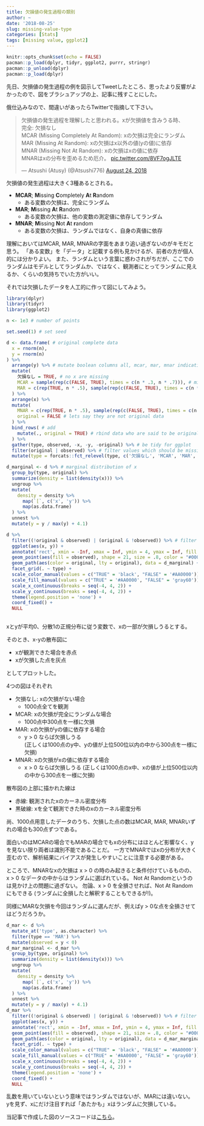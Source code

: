 ```yaml
---
title: 欠損値の発生過程の類別
author: ~
date: '2018-08-25'
slug: missing-value-type
categories: [Stats]
tags: [missing value, ggplot2]
---
```


```r
knitr::opts_chunk$set(echo = FALSE)
pacman::p_load(dplyr, tidyr, ggplot2, purrr, stringr)
pacman::p_unload(dplyr)
pacman::p_load(dplyr)
```


先日、欠損値の発生過程の例を図示してTweetしたところ、思ったより反響がよかったので、図をブラシュアップの上、記事に残すことにした。

俄仕込みなので、間違いがあったらTwitterで指摘して下さい。

<blockquote class="twitter-tweet" data-lang="en"><p lang="ja" dir="ltr">欠損値の発生過程を理解したと思われる。xが欠損値を含みうる時、<br>完全: 欠損なし<br>MCAR (Missing Completely At Random): xの欠損は完全にランダム<br>MAR (Missing At Random): xの欠損はx以外の値(yの値)に依存<br>MNAR (Missing Not At Random): xの欠損はxの値に依存<br>MNARはxの分布を歪めるため厄介。 <a href="https://t.co/8VF7ogJLTE">pic.twitter.com/8VF7ogJLTE</a></p>&mdash; Atsushi (Atusy) (@Atsushi776) <a href="https://twitter.com/Atsushi776/status/1033000742863261696?ref_src=twsrc%5Etfw">August 24, 2018</a></blockquote>
<script async src="https://platform.twitter.com/widgets.js" charset="utf-8"></script>

欠損値の発生過程は大きく3種あるとされる。

- **MCAR**; **M**issing **C**ompletely **A**t **R**andom
    - ある変数の欠損は、完全にランダム
- **MAR**; **M**issing **A**t **R**andom
    - ある変数の欠損は、他の変数の測定値に依存してランダム
- **MNAR**; **M**issing **N**ot **A**t **r**andom
    - ある変数の欠損は、ランダムではなく、自身の真値に依存

理解においてはMCAR, MAR, MNARの字面をあまり追い過ぎないのがキモだと思う。
「ある変数」を「データ」と記載する例も見かけるが、前者の方が個人的には分かりよい。
また、ランダムという言葉に惑わされがちだが、ここでのランダムはモデルとしてランダムか、ではなく、観測者にとってランダムに見えるか、くらいの気持ちでいた方がいい。

それでは欠損したデータを人工的に作って図にしてみよう。

```r
library(dplyr)
library(tidyr)
library(ggplot2)

n <- 1e3 # number of points

set.seed(1) # set seed

d <- data.frame( # original complete data
  x = rnorm(n),
  y = rnorm(n)
) %>%
  arrange(y) %>% # mutate boolean columns all, mcar, mar, mnar indicating which row is missing in each cases
  mutate(
    欠損なし = TRUE, # no x are missing
    MCAR = sample(rep(c(FALSE, TRUE), times = c(n * .3, n * .7))), # missing values in x occur completely at random
    MAR = c(rep(TRUE, n * .5), sample(rep(c(FALSE, TRUE), times = c(n * .3, n * .2)))) # missing values in x occur random where y > 0
  ) %>%
  arrange(x) %>%
  mutate(
    MNAR = c(rep(TRUE, n * .5), sample(rep(c(FALSE, TRUE), times = c(n * .3, n * .2)))), # missing values in x occur at random where x > 0
    original = FALSE # lets say they are not original data
  ) %>%
  bind_rows( # add 
    mutate(., original = TRUE) # rbind data who are said to be original
  ) %>%
  gather(type, observed, -x, -y, -original) %>% # be tidy for ggplot
  filter(original | observed) %>% # filter values which should be missing from non-original data
  mutate(type = forcats::fct_relevel(type, c('欠損なし', 'MCAR', 'MAR', 'MNAR'))) # relevel type for ggplot

d_marginal <- d %>% # marginal distribution of x
  group_by(type, original) %>%
  summarize(density = list(density(x))) %>%
  ungroup %>%
  mutate(
    density = density %>%
      map(`[`, c('x', 'y')) %>%
      map(as.data.frame)
  ) %>%
  unnest %>%
  mutate(y = y / max(y) + 4.1)

d %>%
  filter((!original & observed) | (original & !observed)) %>% # filter needless values
  ggplot(aes(x, y)) +
  annotate('rect', xmin = -Inf, xmax = Inf, ymin = 4, ymax = Inf, fill = 'white') +
  geom_point(aes(fill = observed), shape = 21, size = .8, color = "#00000000") +
  geom_path(aes(color = original, lty = original), data = d_marginal) +
  facet_grid(. ~ type) +
  scale_color_manual(values = c("TRUE" = 'black', "FALSE" = '#AA0000')) +
  scale_fill_manual(values = c("TRUE" = '#AA0000', "FALSE" = 'gray60')) +
  scale_x_continuous(breaks = seq(-4, 4, 2)) +
  scale_y_continuous(breaks = seq(-4, 4, 2)) +
  theme(legend.position = 'none') +
  coord_fixed() +
  NULL
  

```



xとyが平均0、分散1の正規分布に従う変数で、xの一部が欠損しうるとする。

そのとき、x-yの散布図に

- xが観測できた場合を赤点
- xが欠損した点を灰点

としてプロットした。

4つの図はそれぞれ

- 欠損なし: xの欠損がない場合
    - 1000点全てを観測
- MCAR: xの欠損が完全にランダムな場合
    - 1000点中300点を一様に欠損
- MAR: xの欠損がyの値に依存する場合
    - y > 0 ならば欠損しうる  
      (正しくは1000点のy中、yの値が上位500位以内の中から300点を一様に欠損)
- MNAR: xの欠損がxの値に依存する場合
    - x > 0 ならば欠損しうる
      (正しくは1000点のx中、xの値が上位500位以内の中から300点を一様に欠損)

散布図の上部に描かれた線は

- 赤線: 観測されたxのカーネル密度分布
- 黒破線: xを全て観測できた時のxのカーネル密度分布

尚、1000点用意したデータのうち、欠損した点の数はMCAR, MAR, MNARいずれの場合も300点ずつである。

面白いのはMCARの場合でもMARの場合でもxの分布にはほとんど影響なく、yを見ない限り両者は識別不能であることだ。
一方でMNARではxの分布が大きく歪むので、解析結果にバイアスが発生しやすいことに注意する必要がある。

ところで、MNARなxの欠損は x > 0 の時のみ起きると条件付けているものの、 x > 0 なデータの中からはランダムに選ばれている。
Not At Randomというのは見かけ上の問題に過ぎない。
勿論、x > 0 を全損させれば、Not At Randomにもできる (ランダムに全損したと解釈することもできるが!)。

同様にMARな欠損を今回はランダムに選んだが、例えばy > 0な点を全損させてはどうだろうか。


```r
d_mar <- d %>%
  mutate_at('type', as.character) %>%
  filter(type == 'MAR') %>%
  mutate(observed = y < 0)
d_mar_marginal <- d_mar %>%
  group_by(type, original) %>%
  summarize(density = list(density(x))) %>%
  ungroup %>%
  mutate(
    density = density %>%
      map(`[`, c('x', 'y')) %>%
      map(as.data.frame)
  ) %>%
  unnest %>%
  mutate(y = y / max(y) + 4.1)
d_mar %>%
  filter((!original & observed) | (original & !observed)) %>% # filter needless values
  ggplot(aes(x, y)) +
  annotate('rect', xmin = -Inf, xmax = Inf, ymin = 4, ymax = Inf, fill = 'white') +
  geom_point(aes(fill = observed), shape = 21, size = .8, color = "#00000000") +
  geom_path(aes(color = original, lty = original), data = d_mar_marginal) +
  facet_grid(. ~ type) +
  scale_color_manual(values = c("TRUE" = 'black', "FALSE" = '#AA0000')) +
  scale_fill_manual(values = c("TRUE" = '#AA0000', "FALSE" = 'gray60')) +
  scale_x_continuous(breaks = seq(-4, 4, 2)) +
  scale_y_continuous(breaks = seq(-4, 4, 2)) +
  theme(legend.position = 'none') +
  coord_fixed() +
  NULL
```

乱数を用いていないという意味ではランダムではないが、MARには違いない。
yを見ず、xにだけ注目すれば「あたかも」xはランダムに欠損している。


当記事で作成した図のソースコードは[こちら](https://github.com/atusy/blog/blob/master/content/post/2018-08-24-missing-value-type.Rmd)。
